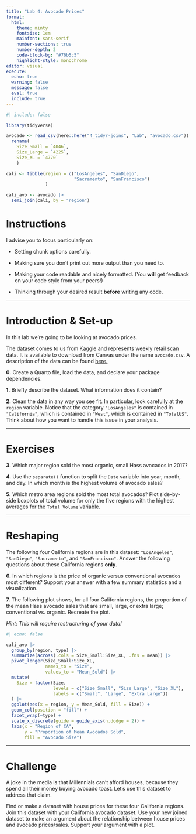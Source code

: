 ```yaml
---
title: "Lab 4: Avocado Prices"
format: 
  html: 
    theme: minty
    fontsize: 1em
    mainfont: sans-serif
    number-sections: true
    number-depth: 2
    code-block-bg: "#76b5c5"
    highlight-style: monochrome
editor: visual
execute: 
  echo: true
  warning: false
  message: false
  eval: true
  include: true
---
```



```r
#| include: false

library(tidyverse)

avocado <- read_csv(here::here("4_tidyr-joins", "Lab", "avocado.csv")) |> 
  rename(
    Size_Small = `4046`,
    Size_Large = `4225`,
    Size_XL = `4770`
    )

cali <- tibble(region = c("LosAngeles", "SanDiego",
                          "Sacramento", "SanFrancisco")
               )

cali_avo <- avocado |> 
  semi_join(cali, by = "region")
```


# Instructions

I advise you to focus particularly on:

* Setting chunk options carefully.

* Making sure you don't print out more output than you need to.

* Making your code readable and nicely formatted. (You **will** get feedback on
your code style from your peers!)

* Thinking through your desired result **before** writing any code.

---

# Introduction & Set-up

In this lab we're going to be looking at avocado prices. 

The dataset comes to us from Kaggle and represents weekly retail scan data. 
It is available to download from Canvas under the name `avocado.csv`.  A
description of the data can be found [here.](https://www.kaggle.com/neuromusic/avocado-prices)

__0.__ Create a Quarto file, load the data, and declare your package
dependencies. 


__1.__ Briefly describe the dataset. What information does it contain?


__2.__ Clean the data in any way you see fit. In particular, look carefully at
the `region` variable.  Notice that the category `"LosAngeles"` is contained in
`"California"`, which is contained in `"West"`, which is contained in 
`"TotalUS"`. Think about how you want to handle this issue in your analysis.

---

# Exercises


__3.__ Which major region sold the most organic, small Hass avocados in 2017? 


__4.__ Use the `separate()` function to split the `Date` variable into year,
month, and day. In which month is the highest volume of avocado sales?


__5.__ Which metro area regions sold the most total avocados?  Plot side-by-side
boxplots of total volume for only the five regions with the highest averages
for the `Total Volume` variable. 

---

# Reshaping

The following four California regions are in this dataset: `"LosAngeles"`,
`"SanDiego"`, `"Sacramento"`, and `"SanFrancisco"`.  Answer the following
questions about these California regions **only**.  


__6.__ In which regions is the price of organic versus conventional avocados
most different?  Support your answer with a few summary statistics and a 
visualization. 


__7.__  The following plot shows, for all four California regions, the 
proportion of the mean Hass avocado sales that are small, large,
or extra large; conventional vs. organic.  Recreate the plot.

*Hint: This will require restructuring of your data!*


```r
#| echo: false

cali_avo |> 
  group_by(region, type) |>
  summarize(across(.cols = Size_Small:Size_XL, .fns = mean)) |>
  pivot_longer(Size_Small:Size_XL, 
               names_to = "Size", 
               values_to = "Mean_Sold") |>
  mutate(
    Size = factor(Size, 
                  levels = c("Size_Small", "Size_Large", "Size_XL"),
                  labels = c("Small", "Large", "Extra Large"))
  ) |>
  ggplot(aes(x = region, y = Mean_Sold, fill = Size)) +
  geom_col(position = "fill") + 
  facet_wrap(~type) + 
  scale_x_discrete(guide = guide_axis(n.dodge = 2)) + 
  labs(x = "Region of CA", 
       y = "Proportion of Mean Avocados Sold", 
       fill = "Avocado Size")


```

---

# Challenge 

A joke in the media is that Millennials can't afford houses, because they spend
all their money buying avocado toast.  Let's use this dataset to address that 
claim.

Find or make a dataset with house prices for these four California regions. Join
this dataset with your California avocado dataset.  Use your new joined dataset
to make an argument about the relationship between house prices and avocado
prices/sales.  Support your argument with a plot.
